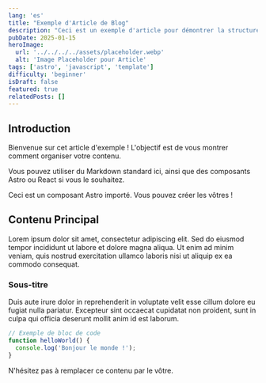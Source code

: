 ```yaml
---
lang: 'es'
title: "Exemple d'Article de Blog"
description: "Ceci est un exemple d'article pour démontrer la structure du blog dans ce template Astro."
pubDate: 2025-01-15
heroImage:
  url: '../../../../assets/placeholder.webp'
  alt: 'Image Placeholder pour Article'
tags: ['astro', 'javascript', 'template']
difficulty: 'beginner'
isDraft: false
featured: true
relatedPosts: []
---
```



## Introduction

Bienvenue sur cet article d'exemple ! L'objectif est de vous montrer comment organiser votre contenu.

Vous pouvez utiliser du Markdown standard ici, ainsi que des composants Astro ou React si vous le souhaitez.

<InfoAlert title="Note Importante">
  Ceci est un composant Astro importé. Vous pouvez créer les vôtres !
</InfoAlert>

## Contenu Principal

Lorem ipsum dolor sit amet, consectetur adipiscing elit. Sed do eiusmod tempor incididunt ut labore et dolore magna aliqua. Ut enim ad minim veniam, quis nostrud exercitation ullamco laboris nisi ut aliquip ex ea commodo consequat.

### Sous-titre

Duis aute irure dolor in reprehenderit in voluptate velit esse cillum dolore eu fugiat nulla pariatur. Excepteur sint occaecat cupidatat non proident, sunt in culpa qui officia deserunt mollit anim id est laborum.

```javascript
// Exemple de bloc de code
function helloWorld() {
  console.log('Bonjour le monde !');
}
```

N'hésitez pas à remplacer ce contenu par le vôtre.
